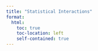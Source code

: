 ```yaml
---
title: "Statistical Interactions"
format:
  html:
    toc: true
    toc-location: left
    self-contained: true
---
```



